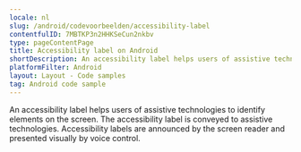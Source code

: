 ```yaml
---
locale: nl
slug: /android/codevoorbeelden/accessibility-label
contentfulID: 7MBTKP3n2HHKSeCun2nkbv
type: pageContentPage
title: Accessibility label on Android
shortDescription: An accessibility label helps users of assistive technologies to identify elements on the screen.
platformFilter: Android
layout: Layout - Code samples
tag: Android code sample
---
```


An accessibility label helps users of assistive technologies to identify elements on the screen. The accessibility label is conveyed to assistive technologies. Accessibility labels are announced by the screen reader and presented visually by voice control.

<CodeSample id="accessibility-label" locale="nl" platform="android"/>